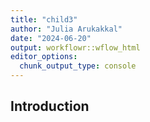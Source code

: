 ---
title: "child3"
author: "Julia Arukakkal"
date: "2024-06-20"
output: workflowr::wflow_html
editor_options:
  chunk_output_type: console
---

## Introduction

```{r}

```

